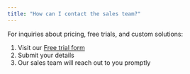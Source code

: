 ```yaml
---
title: "How can I contact the sales team?"
---
```


For inquiries about pricing, free trials, and custom solutions:

1. Visit our [Free trial form](https://www.joinmassive.com/free-trial)
2. Submit your details
3. Our sales team will reach out to you promptly